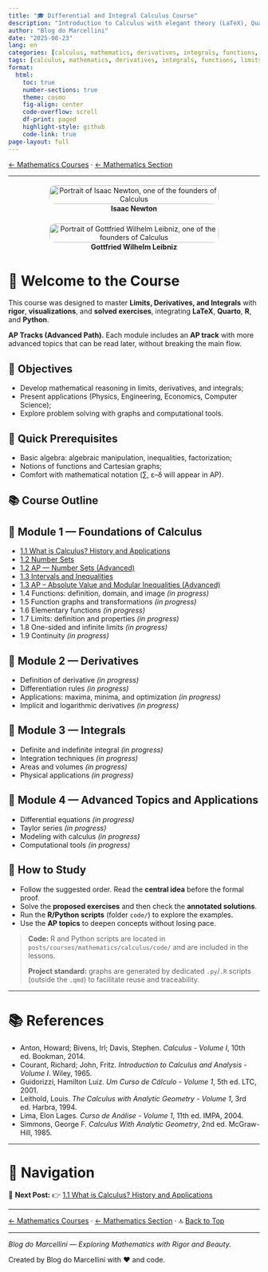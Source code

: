 ```yaml
---
title: "🎓 Differential and Integral Calculus Course"
description: "Introduction to Calculus with elegant theory (LaTeX), Quarto visuals, and examples in R/Python — with Advanced Path (AP) tracks."
author: "Blog do Marcellini"
date: "2025-08-23"
lang: en
categories: [calculus, mathematics, derivatives, integrals, functions, limits, courses, differential equations, Taylor series]
tags: [calculus, mathematics, derivatives, integrals, functions, limits, courses, differential equations, Taylor series]
format:
  html:
    toc: true
    number-sections: true
    theme: cosmo
    fig-align: center
    code-overflow: scroll
    df-print: paged
    highlight-style: github
    code-link: true
page-layout: full
---
```


<!-- Breadcrumbs -->
[← Mathematics Courses](../index.qmd) · [← Mathematics Section](../../../mathematics/index.qmd)

---

<div style="display:flex;gap:1em;justify-content:center;align-items:flex-start;flex-wrap:wrap;">
  <figure style="width:340px;text-align:center;margin:.25rem;">
    <img src="images/500px-GodfreyKneller-IsaacNewton-1689.jpeg"
         alt="Portrait of Isaac Newton, one of the founders of Calculus" style="width:100%;border-radius:12px;">
    <figcaption><strong>Isaac Newton</strong></figcaption>
  </figure>
  <figure style="width:340px;text-align:center;margin:.25rem;">
    <img src="images/Gottfried_Wilhelm_von_Leibniz.jpeg"
         alt="Portrait of Gottfried Wilhelm Leibniz, one of the founders of Calculus" style="width:100%;border-radius:12px;">
    <figcaption><strong>Gottfried Wilhelm Leibniz</strong></figcaption>
  </figure>
</div>

# 🧮 Welcome to the Course

::: callout-note
This course was designed to master **Limits, Derivatives, and Integrals** with **rigor**, **visualizations**, and **solved exercises**, integrating **LaTeX**, **Quarto**, **R**, and **Python**.
:::

::: callout-tip
**AP Tracks (Advanced Path).** Each module includes an **AP track** with more advanced topics that can be read later, without breaking the main flow.
:::

## 📘 Objectives
- Develop mathematical reasoning in limits, derivatives, and integrals;
- Present applications (Physics, Engineering, Economics, Computer Science);
- Explore problem solving with graphs and computational tools.

## 🧩 Quick Prerequisites {.unnumbered}
- Basic algebra: algebraic manipulation, inequalities, factorization;
- Notions of functions and Cartesian graphs;
- Comfort with mathematical notation (∑, ε–δ will appear in AP).

## 📚 Course Outline {.unnumbered}

::: panel-tabset
## 🔹 Module 1 — Foundations of Calculus
- [1.1 What is Calculus? History and Applications](module-1/1.1-introduction.qmd)
- [1.2 Number Sets](modulo-1/1.2-sets.qmd)
- [1.2 AP — Number Sets (Advanced)](modulo-1/1.2-sets-AP.qmd)
- [1.3 Intervals and Inequalities](modulo-1/1.3-intervals-inequalities.qmd)
- [1.3 AP -- Absolute Value and Modular Inequalities (Advanced)](modulo-1/1.3-absolute-value-AP.qmd)
- 1.4 Functions: definition, domain, and image *(in progress)*
- 1.5 Function graphs and transformations *(in progress)*
- 1.6 Elementary functions *(in progress)*
- 1.7 Limits: definition and properties *(in progress)*
- 1.8 One-sided and infinite limits *(in progress)*
- 1.9 Continuity *(in progress)*

## 🔹 Module 2 — Derivatives
- Definition of derivative *(in progress)*
- Differentiation rules *(in progress)*
- Applications: maxima, minima, and optimization *(in progress)*
- Implicit and logarithmic derivatives *(in progress)*

## 🔹 Module 3 — Integrals
- Definite and indefinite integral *(in progress)*
- Integration techniques *(in progress)*
- Areas and volumes *(in progress)*
- Physical applications *(in progress)*

## 🔹 Module 4 — Advanced Topics and Applications
- Differential equations *(in progress)*
- Taylor series *(in progress)*
- Modeling with calculus *(in progress)*
- Computational tools *(in progress)*
:::

## 🚀 How to Study
- Follow the suggested order. Read the **central idea** before the formal proof.
- Solve the **proposed exercises** and then check the **annotated solutions**.
- Run the **R/Python scripts** (folder `code/`) to explore the examples.
- Use the **AP topics** to deepen concepts without losing pace.

> **Code:** R and Python scripts are located in `posts/courses/mathematics/calculus/code/` and are included in the lessons.
>
> **Project standard:** graphs are generated by dedicated `.py`/`.R` scripts (outside the `.qmd`) to facilitate reuse and traceability.

---

# 📚 References
- Anton, Howard; Bivens, Irl; Davis, Stephen. *Calculus - Volume I*, 10th ed. Bookman, 2014.
- Courant, Richard; John, Fritz. *Introduction to Calculus and Analysis - Volume I*. Wiley, 1965.
- Guidorizzi, Hamilton Luiz. *Um Curso de Cálculo - Volume 1*, 5th ed. LTC, 2001.
- Leithold, Louis. *The Calculus with Analytic Geometry - Volume 1*, 3rd ed. Harbra, 1994.
- Lima, Elon Lages. *Curso de Análise - Volume 1*, 11th ed. IMPA, 2004.
- Simmons, George F. *Calculus With Analytic Geometry*, 2nd ed. McGraw-Hill, 1985.

---

# 🔗 Navigation

🎯 **Next Post:** 👉 [1.1 What is Calculus? History and Applications](module-1/1.1-introduction.qmd)

---

[← Mathematics Courses](../index.qmd) · [← Mathematics Section](../../../mathematics/index.qmd) · 🔝 [Back to Top](index.qmd)

---

*Blog do Marcellini — Exploring Mathematics with Rigor and Beauty.*

::: callout-note
Created by Blog do Marcellini with ❤️ and code.
:::

